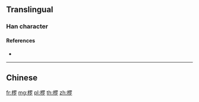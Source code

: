 {{character info/new}}
{{also|欏}}
==Translingual==

===Han character===
{{Han char|rn=75|rad=木|as=08|sn=12|four=|canj=DWLN|ids=⿰木罗}}

====References====
* {{Han ref|kx=0537.131|hdz=21232.070|uh=6924|ud=26916}}

----

==Chinese==
{{zh-see|欏}}

[[fr:椤]]
[[mg:椤]]
[[pl:椤]]
[[th:椤]]
[[zh:椤]]